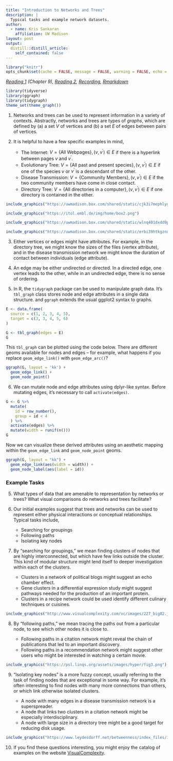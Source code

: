 ```yaml
---
title: "Introduction to Networks and Trees"
description: |
  Typical tasks and example network datasets.
author:
  - name: Kris Sankaran
    affiliation: UW Madison
layout: post
output:
  distill::distill_article:
    self_contained: false
---
```


```r
library("knitr")
opts_chunk$set(cache = FALSE, message = FALSE, warning = FALSE, echo = TRUE)
```

_[Reading 1](https://search.library.wisc.edu/catalog/9911196629502121) (Chapter 9), [Reading 2](https://web.stanford.edu/class/bios221/book/Chap-Graphs.html), [Recording](https://mediaspace.wisc.edu/media/Week%208%20%5B1%5D%20Introduction%20to%20Networks%20and%20Trees/1_qie3eehm), [Rmarkdown](https://raw.githubusercontent.com/krisrs1128/stat479/master/_posts/2021-03-06-week8-1/week8-1.Rmd)_

```r
library(tidyverse)
library(ggraph)
library(tidygraph)
theme_set(theme_graph())
```

1. Networks and trees can be used to represent information in a variety of
contexts. Abstractly, networks and trees are types of *graphs*, which are
defined by (a) a set $V$ of vertices and (b) a set $E$ of edges between pairs of
vertices.

2. It is helpful to have a few specific examples in mind,

	* The Internet: $V = \{\text{All Webpages}\}, \left(v, v^{\prime}\right) \in E$
	if there is a hyperlink between pages $v$ and $v^{\prime}$.
	* Evolutionary Tree: $V = \{\text{All past and present species}\}, \left(v,
	v^{\prime}\right) \in E$ if one of the species $v$ or $v^{\prime}$ is a
	descendant of the other.
	* Disease Transmission: $V = \{\text{Community Members}\}, \left(v,
	v^{\prime}\right) \in E$ if the two community members have come in close
	contact.
	* Directory Tree: $V = \{\text{All directories in a computer}\}, \left(v,
	v^{\prime}\right) \in E$ if one directory is contained in the other.
	
```r
include_graphics("https://uwmadison.box.com/shared/static/cjk3i7mephlyguka9y5h1d40uy9rhdk2.png")
```
	
```r
include_graphics("https://itol.embl.de/img/home/box2.png")
```
	
```r
include_graphics("https://uwmadison.box.com/shared/static/wlnq401dxdd9pwdtg0ewgnhx7w9nzwbp.png")
```
	
```r
include_graphics("https://uwmadison.box.com/shared/static/erbi39htkgzndhxh8yhvcoq3imfkxdca.png")
```

3. Either vertices or edges might have attributes. For example, in the directory
tree, we might know the sizes of the files (vertex attribute), and in the
disease transmission network we might know the duration of contact between
individuals (edge attribute).

4. An edge may be either undirected or directed. In a directed edge, one vertex
leads to the other, while in an undirected edge, there is no sense of ordering.

5. In R, the `tidygraph` package can be used to manipulate graph data. It's
`tbl_graph` class stores node and edge attributes in a single data structure.
and `ggraph` extends the usual ggplot2 syntax to graphs.

```r
E <- data.frame(
  source = c(1, 2, 3, 4, 5),
  target = c(3, 3, 4, 5, 6)
)

G <- tbl_graph(edges = E)
G
```

This `tbl_graph` can be plotted using the code below. There are different geoms
available for nodes and edges -- for example, what happens if you replace
`geom_edge_link()` with `geom_edge_arc()`?

```r
ggraph(G, layout = 'kk') + 
  geom_edge_link() +
  geom_node_point()
```

6. We can mutate node and edge attributes using dplyr-like syntax. Before
mutating edges, it's necessary to call `activate(edges)`.

```r
G <- G %>%
  mutate(
    id = row_number(),
    group = id < 4
  ) %>%
  activate(edges) %>%
  mutate(width = runif(n()))
G
```
Now we can visualize these derived attributes using an aesthetic mapping within
the `geom_edge_link` and `geom_node_point` geoms.

```r
ggraph(G, layout = "kk") +
  geom_edge_link(aes(width = width)) +
  geom_node_label(aes(label = id))
```

### Example Tasks

5. What types of data that are amenable to representation by networks or trees?
What visual comparisons do networks and trees facilitate?

6. Our initial examples suggest that trees and networks can be used to represent
either physical interactions or conceptual relationships. Typical tasks include,

	* Searching for groupings
	* Following paths
	* Isolating key nodes
	
7. By "searching for groupings," we mean finding clusters of nodes that are
highly interconnected, but which have few links outside the cluster. This kind
of modular structure might lend itself to deeper investigation within each of
the clusters.

	* Clusters in a network of political blogs might suggest an echo chamber effect.
	* Gene clusters in a differential expression study might suggest pathways
	needed for the production of an important protein.
	* Clusters in a recipe network could be used identify different culinary
	techniques or cuisines.

```r
include_graphics("http://www.visualcomplexity.com/vc/images/227_big02.jpg")
```
	
8. By "following paths," we mean tracing the paths out from a particular node,
to see which other nodes it is close to.

	* Following paths in a citation network might reveal the chain of publications
	that led to an important discovery.
	* Following paths in a recommendation network might suggest other users who
	might be interested in watching a certain movie.
	
```r
include_graphics("https://psl.linqs.org/assets/images/hyper/fig3.png")
```
	
9. "Isolating key nodes" is a more fuzzy concept, usually referring to the task
of finding nodes that are exceptional in some way. For example, it’s often
interesting to find nodes with many more connections than others, or which link
otherwise isolated clusters.

	* A node with many edges in a disease transmission network is a superspreader.
	* A node that links two clusters in a citation network might be especially
	interdisciplinary.
	* A node with large size in a directory tree might be a good target for
	reducing disk usage.
	
```r
include_graphics("https://www.leydesdorff.net/betweenness/index_files/image008.jpg")
```
	
10. If you find these questions interesting, you might enjoy the catalog of
examples on the website [VisualComplexity](http://www.visualcomplexity.com/vc/).